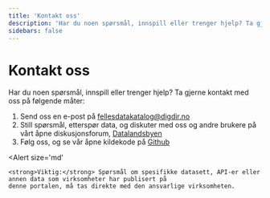 ```yaml
---
title: 'Kontakt oss'
description: 'Har du noen spørsmål, innspill eller trenger hjelp? Ta gjerne kontakt med oss på følgende måter'
sidebars: false
---
```


# Kontakt oss

<Ingress size='xs'>
    Har du noen spørsmål, innspill eller trenger hjelp? Ta gjerne kontakt med oss på følgende måter:
</Ingress>

1. Send oss en e-post på [fellesdatakatalog@digdir.no](mailto:fellesdatakatalog@digdir.no)
2. Still spørsmål, etterspør data, og diskuter med oss og andre brukere på vårt åpne diskusjonsforum, [Datalandsbyen](https://datalandsbyen.norge.no/)
3. Følg oss, og se vår åpne kildekode på [Github](https://github.com/Informasjonsforvaltning)

<Alert
    size='md'
>
    <strong>Viktig:</strong> Spørsmål om spesifikke datasett, API-er eller annen data som virksomheter har publisert på
    denne portalen, må tas direkte med den ansvarlige virksomheten.
</Alert>
